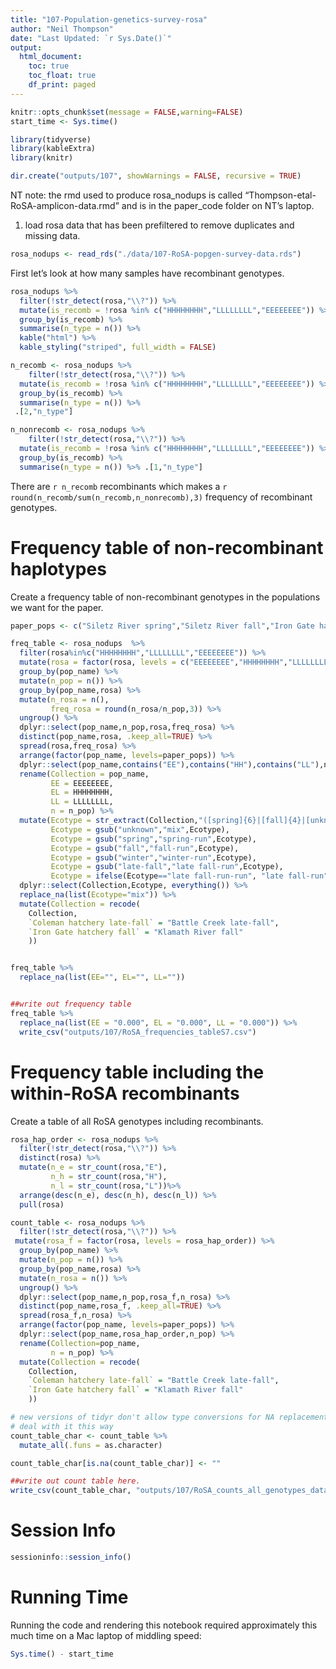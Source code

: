 ```yaml
---
title: "107-Population-genetics-survey-rosa"
author: "Neil Thompson"
date: "Last Updated: `r Sys.Date()`"
output:
  html_document:
    toc: true
    toc_float: true
    df_print: paged
---
```


```r
knitr::opts_chunk$set(message = FALSE,warning=FALSE)
start_time <- Sys.time()
```

```r
library(tidyverse)
library(kableExtra)
library(knitr)

dir.create("outputs/107", showWarnings = FALSE, recursive = TRUE)
```


NT note: the rmd used to produce rosa_nodups is called "Thompson-etal-RoSA-amplicon-data.rmd" and is in the paper_code folder on NT's laptop.

1. load rosa data that has been prefiltered to remove duplicates and missing data.
```r
rosa_nodups <- read_rds("./data/107-RoSA-popgen-survey-data.rds")
```

First let's look at how many samples have recombinant genotypes.

```r
rosa_nodups %>% 
  filter(!str_detect(rosa,"\\?")) %>% 
  mutate(is_recomb = !rosa %in% c("HHHHHHHH","LLLLLLLL","EEEEEEEE")) %>%
  group_by(is_recomb) %>%
  summarise(n_type = n()) %>% 
  kable("html") %>%
  kable_styling("striped", full_width = FALSE)

n_recomb <- rosa_nodups %>% 
    filter(!str_detect(rosa,"\\?")) %>% 
  mutate(is_recomb = !rosa %in% c("HHHHHHHH","LLLLLLLL","EEEEEEEE")) %>%
  group_by(is_recomb) %>%
  summarise(n_type = n()) %>%
 .[2,"n_type"]

n_nonrecomb <- rosa_nodups %>% 
    filter(!str_detect(rosa,"\\?")) %>% 
  mutate(is_recomb = !rosa %in% c("HHHHHHHH","LLLLLLLL","EEEEEEEE")) %>%
  group_by(is_recomb) %>%
  summarise(n_type = n()) %>% .[1,"n_type"]
```

There are `r n_recomb` recombinants which makes a `r round(n_recomb/sum(n_recomb,n_nonrecomb),3)` frequency of recombinant genotypes.

# Frequency table of non-recombinant haplotypes

Create a frequency table of non-recombinant genotypes in the populations we want for the paper.
```r
paper_pops <- c("Siletz River spring","Siletz River fall","Iron Gate hatchery fall","Salmon River spring","Salmon River fall","Salmon River unknown", "Trinity River hatchery spring", "Trinity River hatchery fall", "Trinity River unknown","Eel River fall","Russian River fall","Sacramento River winter","Coleman hatchery late-fall","Butte Creek spring","Butte Creek fall","Butte Creek unknown","Mill-Deer Creek","Feather River hatchery spring","Feather River hatchery fall","Feather River unknown")

freq_table <- rosa_nodups  %>%
  filter(rosa%in%c("HHHHHHHH","LLLLLLLL","EEEEEEEE")) %>%
  mutate(rosa = factor(rosa, levels = c("EEEEEEEE","HHHHHHHH","LLLLLLLL"))) %>% 
  group_by(pop_name) %>%
  mutate(n_pop = n()) %>%
  group_by(pop_name,rosa) %>%
  mutate(n_rosa = n(),
         freq_rosa = round(n_rosa/n_pop,3)) %>%
  ungroup() %>%
  dplyr::select(pop_name,n_pop,rosa,freq_rosa) %>% 
  distinct(pop_name,rosa, .keep_all=TRUE) %>%
  spread(rosa,freq_rosa) %>%
  arrange(factor(pop_name, levels=paper_pops)) %>%
  dplyr::select(pop_name,contains("EE"),contains("HH"),contains("LL"),n_pop) %>%
  rename(Collection = pop_name,
         EE = EEEEEEEE,
         EL = HHHHHHHH,
         LL = LLLLLLLL,
         n = n_pop) %>%
  mutate(Ecotype = str_extract(Collection,"([spring]{6}|[fall]{4}|[unknown]{7}|[winter]{6}|[late]{4}[-]{1}[fall]{4})"),
         Ecotype = gsub("unknown","mix",Ecotype),
         Ecotype = gsub("spring","spring-run",Ecotype),
         Ecotype = gsub("fall","fall-run",Ecotype),
         Ecotype = gsub("winter","winter-run",Ecotype),
         Ecotype = gsub("late-fall","late fall-run",Ecotype),
         Ecotype = ifelse(Ecotype=="late fall-run-run", "late fall-run",Ecotype)) %>%
  dplyr::select(Collection,Ecotype, everything()) %>%
  replace_na(list(Ecotype="mix")) %>%
  mutate(Collection = recode(
    Collection, 
    `Coleman hatchery late-fall` = "Battle Creek late-fall",
    `Iron Gate hatchery fall` = "Klamath River fall"
    ))


freq_table %>% 
  replace_na(list(EE="", EL="", LL=""))


##write out frequency table
freq_table %>% 
  replace_na(list(EE = "0.000", EL = "0.000", LL = "0.000")) %>%
  write_csv("outputs/107/RoSA_frequencies_tableS7.csv")
```

# Frequency table including the within-RoSA recombinants

Create a table of all RoSA genotypes including recombinants.
```r
rosa_hap_order <- rosa_nodups %>%
  filter(!str_detect(rosa,"\\?")) %>%
  distinct(rosa) %>%
  mutate(n_e = str_count(rosa,"E"),
         n_h = str_count(rosa,"H"),
         n_l = str_count(rosa,"L"))%>%
  arrange(desc(n_e), desc(n_h), desc(n_l)) %>%
  pull(rosa)

count_table <- rosa_nodups %>%
  filter(!str_detect(rosa,"\\?")) %>%
 mutate(rosa_f = factor(rosa, levels = rosa_hap_order)) %>% 
  group_by(pop_name) %>%
  mutate(n_pop = n()) %>%
  group_by(pop_name,rosa) %>%
  mutate(n_rosa = n()) %>%
  ungroup() %>%
  dplyr::select(pop_name,n_pop,rosa_f,n_rosa) %>%
  distinct(pop_name,rosa_f, .keep_all=TRUE) %>% 
  spread(rosa_f,n_rosa) %>%
  arrange(factor(pop_name, levels=paper_pops)) %>%
  dplyr::select(pop_name,rosa_hap_order,n_pop) %>%
  rename(Collection=pop_name,
         n = n_pop) %>%
  mutate(Collection = recode(
    Collection, 
    `Coleman hatchery late-fall` = "Battle Creek late-fall",
    `Iron Gate hatchery fall` = "Klamath River fall"
    ))

# new versions of tidyr don't allow type conversions for NA replacements, so
# deal with it this way
count_table_char <- count_table %>%
  mutate_all(.funs = as.character)

count_table_char[is.na(count_table_char)] <- ""

##write out count table here.
write_csv(count_table_char, "outputs/107/RoSA_counts_all_genotypes_dataS3.csv")
```

# Session Info

```r
sessioninfo::session_info()
```

# Running Time

Running the code and rendering this notebook required approximately this much time
on a Mac laptop of middling speed:
```r
Sys.time() - start_time
```